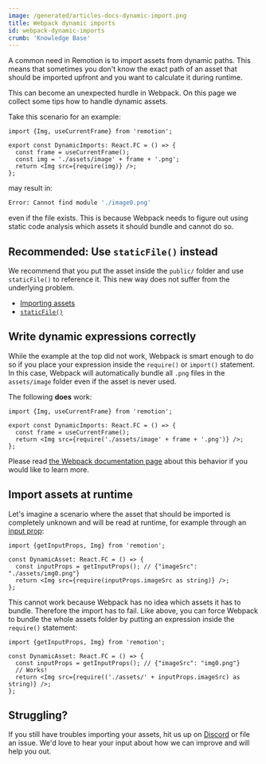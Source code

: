 ```yaml
---
image: /generated/articles-docs-dynamic-import.png
title: Webpack dynamic imports
id: webpack-dynamic-imports
crumb: 'Knowledge Base'
---
```


A common need in Remotion is to import assets from dynamic paths. This means that sometimes you don't know the exact path of an asset that should be imported upfront and you want to calculate it during runtime.

This can become an unexpected hurdle in Webpack. On this page we collect some tips how to handle dynamic assets.

Take this scenario for an example:

```tsx twoslash
import {Img, useCurrentFrame} from 'remotion';

export const DynamicImports: React.FC = () => {
  const frame = useCurrentFrame();
  const img = './assets/image' + frame + '.png';
  return <Img src={require(img)} />;
};
```

may result in:

```bash
Error: Cannot find module './image0.png'
```

even if the file exists. This is because Webpack needs to figure out using static code analysis which assets it should bundle and cannot do so.

## Recommended: Use `staticFile()` instead

We recommend that you put the asset inside the `public/` folder and use `staticFile()` to reference it. This new way does not suffer from the underlying problem.

- [Importing assets](/docs/assets)
- [`staticFile()`](/docs/staticfile)

## Write dynamic expressions correctly

While the example at the top did not work, Webpack is smart enough to do so if you place your expression inside the `require()` or `import()` statement. In this case, Webpack will automatically bundle all `.png` files in the `assets/image` folder even if the asset is never used.

The following **does** work:

```tsx twoslash
import {Img, useCurrentFrame} from 'remotion';

export const DynamicImports: React.FC = () => {
  const frame = useCurrentFrame();
  return <Img src={require('./assets/image' + frame + '.png')} />;
};
```

Please read [the Webpack documentation page](https://webpack.js.org/api/module-methods/#dynamic-expressions-in-import) about this behavior if you would like to learn more.

## Import assets at runtime

Let's imagine a scenario where the asset that should be imported is completely unknown and will be read at runtime, for example through an [input prop](/docs/get-input-props):

```tsx twoslash
import {getInputProps, Img} from 'remotion';

const DynamicAsset: React.FC = () => {
  const inputProps = getInputProps(); // {"imageSrc": "./assets/img0.png"}
  return <Img src={require(inputProps.imageSrc as string)} />;
};
```

This cannot work because Webpack has no idea which assets it has to bundle. Therefore the import has to fail.
Like above, you can force Webpack to bundle the whole assets folder by putting an expression inside the `require()` statement:

```tsx twoslash
import {getInputProps, Img} from 'remotion';

const DynamicAsset: React.FC = () => {
  const inputProps = getInputProps(); // {"imageSrc": "img0.png"}
  // Works!
  return <Img src={require(('./assets/' + inputProps.imageSrc) as string)} />;
};
```

## Struggling?

If you still have troubles importing your assets, hit us up on [Discord](https://remotion.dev/discord) or file an issue. We'd love to hear your input about how we can improve and will help you out.
